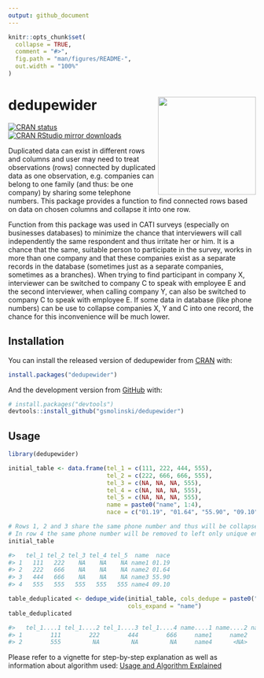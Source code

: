 ```yaml
---
output: github_document
---
```


<!-- README.md is generated from README.Rmd. Please edit that file -->

```r
knitr::opts_chunk$set(
  collapse = TRUE,
  comment = "#>",
  fig.path = "man/figures/README-",
  out.width = "100%"
)
```

# dedupewider <img src='man/figures/logo.png' align="right" height="199" />

<!-- badges: start -->
[![CRAN status](https://www.r-pkg.org/badges/version/dedupewider)](https://CRAN.R-project.org/package=dedupewider)
[![CRAN RStudio mirror downloads](https://cranlogs.r-pkg.org/badges/grand-total/dedupewider?color=blue)](https://r-pkg.org/pkg/dedupewider)
<!-- badges: end -->

Duplicated data can exist in different rows and columns and user may need to treat observations (rows) connected by duplicated data as one observation, e.g. companies can belong to one family (and thus: be one company) by sharing some telephone numbers. This package provides a function to find connected rows based on data on chosen columns and collapse it into one row.

Function from this package was used in CATI surveys (especially on businesses databases) to minimize the chance that interviewers will call independently the same respondent and thus irritate her or him. It is a chance that the same, suitable person to participate in the survey, works in more than one company and that these companies exist as a separate records in the database (sometimes just as a separate companies, sometimes as a branches). When trying to find participant in company X, interviewer can be switched to company C to speak with employee E and the second interviewer, when calling company Y, can also be switched to company C to speak with employee E. If some data in database (like phone numbers) can be use to collapse companies X, Y and C into one record, the chance for this inconvenience will be much lower.

## Installation

You can install the released version of dedupewider from [CRAN](https://CRAN.R-project.org) with:

``` r
install.packages("dedupewider")
```

And the development version from [GitHub](https://github.com/) with:

``` r
# install.packages("devtools")
devtools::install_github("gsmolinski/dedupewider")
```
## Usage

```r
library(dedupewider)

initial_table <- data.frame(tel_1 = c(111, 222, 444, 555),
                            tel_2 = c(222, 666, 666, 555),
                            tel_3 = c(NA, NA, NA, 555),
                            tel_4 = c(NA, NA, NA, 555),
                            tel_5 = c(NA, NA, NA, 555),
                            name = paste0("name", 1:4),
                            nace = c("01.19", "01.64", "55.90", "09.10"))

# Rows 1, 2 and 3 share the same phone number and thus will be collapsed into one row
# In row 4 the same phone number will be removed to left only unique entry (555)
initial_table

#>   tel_1 tel_2 tel_3 tel_4 tel_5  name  nace
#> 1   111   222    NA    NA    NA name1 01.19
#> 2   222   666    NA    NA    NA name2 01.64
#> 3   444   666    NA    NA    NA name3 55.90
#> 4   555   555   555   555   555 name4 09.10

table_deduplicated <- dedupe_wide(initial_table, cols_dedupe = paste0("tel_", 1:5),
                                  cols_expand = "name")
table_deduplicated

#>   tel_1....1 tel_1....2 tel_1....3 tel_1....4 name....1 name....2 name....3  nace
#> 1        111        222        444        666     name1     name2     name3 01.19
#> 2        555         NA         NA         NA     name4      <NA>      <NA> 09.10

```

Please refer to a vignette for step-by-step explanation as well as information about algorithm used: [Usage and Algorithm Explained](https://CRAN.R-project.org/package=dedupewider/vignettes/usage-and-algorithm-explained.html)
